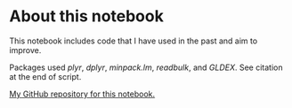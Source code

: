 # About this notebook

This notebook includes code that I have used in the past and aim to improve.

Packages used *plyr*, *dplyr*, *minpack.lm*, *readbulk*, and *GLDEX*. See citation at the end of script.

[My GitHub repository for this notebook.](https://github.com/c-riku/datainbrief-2-R-scripts)
